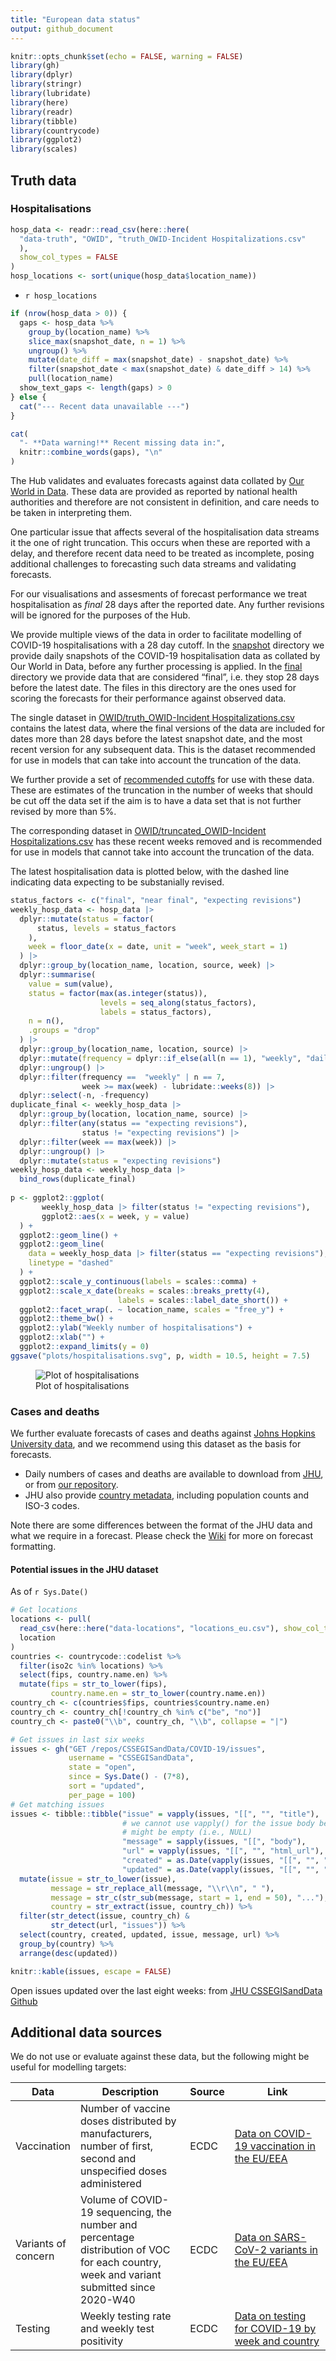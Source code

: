 ```yaml
---
title: "European data status"
output: github_document
---
```


```r
knitr::opts_chunk$set(echo = FALSE, warning = FALSE)
library(gh)
library(dplyr)
library(stringr)
library(lubridate)
library(here)
library(readr)
library(tibble)
library(countrycode)
library(ggplot2)
library(scales)
```

## Truth data

### Hospitalisations

```r
hosp_data <- readr::read_csv(here::here(
  "data-truth", "OWID", "truth_OWID-Incident Hospitalizations.csv"
  ),
  show_col_types = FALSE
)
hosp_locations <- sort(unique(hosp_data$location_name))
```


- `r hosp_locations`

```r
if (nrow(hosp_data > 0)) {
  gaps <- hosp_data %>%
    group_by(location_name) %>%
    slice_max(snapshot_date, n = 1) %>%
    ungroup() %>%
    mutate(date_diff = max(snapshot_date) - snapshot_date) %>%
    filter(snapshot_date < max(snapshot_date) & date_diff > 14) %>%
    pull(location_name)
  show_text_gaps <- length(gaps) > 0
} else {
  cat("--- Recent data unavailable ---")
}
```

```r
cat(
  "- **Data warning!** Recent missing data in:",
  knitr::combine_words(gaps), "\n"
)
```

The Hub validates and evaluates forecasts against data collated by [Our World in Data](https://ourworldindata.org/covid-hospitalizations).
These data are provided as reported by national health authorities and therefore are not consistent in definition, and care needs to be taken in interpreting them.

One particular issue that affects several of the hospitalisation data streams it the one of right truncation.
This occurs when these are reported with a delay, and therefore recent data need to be treated as incomplete, posing additional challenges to forecasting such data streams and validating forecasts.

For our visualisations and assesments of forecast performance we treat hospitalisation as *final* 28 days after the reported date.
Any further revisions will be ignored for the purposes of the Hub.

We provide multiple views of the data in order to facilitate modelling of COVID-19 hospitalisations with a 28 day cutoff.
In the [snapshot](snapshot) directory we provide daily snapshots of the COVID-19 hospitalisation data as collated by Our World in Data, before any further processing is applied.
In the [final](final) directory we provide data that are considered "final", i.e. they stop 28 days before the latest date.
The files in this directory are the ones used for scoring the forecasts for their performance against observed data.

The single dataset in [OWID/truth_OWID-Incident Hospitalizations.csv](OWID/truth_OWID-Incident Hospitalizations.csv) contains the latest data, where the final versions of the data are included for dates more than 28 days before the latest snapshot date, and the most recent version for any subsequent data.
This is the dataset recommended for use in models that can take into account the truncation of the data.

We further provide a set of [recommended cutoffs](recommended-cutoffs.csv) for use with these data.
These are estimates of the truncation in the number of weeks that should be cut off the data set if the aim is to have a data set that is not further revised by more than 5%.

The corresponding dataset in [OWID/truncated_OWID-Incident Hospitalizations.csv](OWID/truth_OWID-Incident Hospitalizations.csv) has these recent weeks removed and is recommended for use in models that cannot take into account the truncation of the data.

The latest hospitalisation data is plotted below, with the dashed line indicating data expecting to be substanially revised.

```r
status_factors <- c("final", "near final", "expecting revisions")
weekly_hosp_data <- hosp_data |>
  dplyr::mutate(status = factor(
      status, levels = status_factors
    ),
    week = floor_date(x = date, unit = "week", week_start = 1)
  ) |>
  dplyr::group_by(location_name, location, source, week) |>
  dplyr::summarise(
    value = sum(value),
    status = factor(max(as.integer(status)),
                    levels = seq_along(status_factors), 
                    labels = status_factors),
    n = n(),
    .groups = "drop"
  ) |>
  dplyr::group_by(location_name, location, source) |>
  dplyr::mutate(frequency = dplyr::if_else(all(n == 1), "weekly", "daily")) |>
  dplyr::ungroup() |>
  dplyr::filter(frequency ==  "weekly" | n == 7,
                week >= max(week) - lubridate::weeks(8)) |>
  dplyr::select(-n, -frequency)
duplicate_final <- weekly_hosp_data |>
  dplyr::group_by(location, location_name, source) |>
  dplyr::filter(any(status == "expecting revisions"),
                status != "expecting revisions") |>
  dplyr::filter(week == max(week)) |>
  dplyr::ungroup() |>
  dplyr::mutate(status = "expecting revisions")
weekly_hosp_data <- weekly_hosp_data |>
  bind_rows(duplicate_final)
  
p <- ggplot2::ggplot(
       weekly_hosp_data |> filter(status != "expecting revisions"),
       ggplot2::aes(x = week, y = value)
  ) +
  ggplot2::geom_line() +
  ggplot2::geom_line(
    data = weekly_hosp_data |> filter(status == "expecting revisions"),
    linetype = "dashed"
  ) +
  ggplot2::scale_y_continuous(labels = scales::comma) +
  ggplot2::scale_x_date(breaks = scales::breaks_pretty(4),
                        labels = scales::label_date_short()) +
  ggplot2::facet_wrap(. ~ location_name, scales = "free_y") +
  ggplot2::theme_bw() +
  ggplot2::ylab("Weekly number of hospitalisations") +
  ggplot2::xlab("") +
  ggplot2::expand_limits(y = 0)
ggsave("plots/hospitalisations.svg", p, width = 10.5, height = 7.5)
```

![Plot of hospitalisations](plots/hospitalisations.svg)


### Cases and deaths

We further evaluate forecasts of cases and deaths against [Johns Hopkins University data](https://github.com/CSSEGISandData/COVID-19), and we recommend using this dataset as the basis for forecasts.

-   Daily numbers of cases and deaths are available to download from [JHU](https://github.com/CSSEGISandData/COVID-19/tree/master/csse_covid_19_data/csse_covid_19_time_series), or from [our repository](https://github.com/epiforecasts/covid19-forecast-hub-europe/data-truth).
-   JHU also provide [country metadata](https://github.com/CSSEGISandData/COVID-19/blob/master/csse_covid_19_data/UID_ISO_FIPS_LookUp_Table.csv), including population counts and ISO-3 codes.

Note there are some differences between the format of the JHU data and what we require in a forecast. Please check the [Wiki](https://github.com/epiforecasts/covid19-forecast-hub-europe/wiki/Targets-and-horizons#truth-data) for more on forecast formatting.

#### Potential issues in the JHU dataset

As of `r Sys.Date()`

```r

# Get locations
locations <- pull(
  read_csv(here::here("data-locations", "locations_eu.csv"), show_col_types = FALSE),
  location
)
countries <- countrycode::codelist %>%
  filter(iso2c %in% locations) %>%
  select(fips, country.name.en) %>%
  mutate(fips = str_to_lower(fips),
         country.name.en = str_to_lower(country.name.en))
country_ch <- c(countries$fips, countries$country.name.en)
country_ch <- country_ch[!country_ch %in% c("be", "no")]
country_ch <- paste0("\\b", country_ch, "\\b", collapse = "|")

# Get issues in last six weeks
issues <- gh("GET /repos/CSSEGISandData/COVID-19/issues", 
             username = "CSSEGISandData",
             state = "open",
             since = Sys.Date() - (7*8), 
             sort = "updated", 
             per_page = 100)
# Get matching issues
issues <- tibble::tibble("issue" = vapply(issues, "[[", "", "title"),
                         # we cannot use vapply() for the issue body because it
                         # might be empty (i.e., NULL)
                         "message" = sapply(issues, "[[", "body"), 
                         "url" = vapply(issues, "[[", "", "html_url"),
                         "created" = as.Date(vapply(issues, "[[", "", "created_at")),
                         "updated" = as.Date(vapply(issues, "[[", "", "updated_at"))) %>%
  mutate(issue = str_to_lower(issue),
         message = str_replace_all(message, "\\r\\n", " "),
         message = str_c(str_sub(message, start = 1, end = 50), "..."),
         country = str_extract(issue, country_ch)) %>%
  filter(str_detect(issue, country_ch) &
         str_detect(url, "issues")) %>%
  select(country, created, updated, issue, message, url) %>%
  group_by(country) %>%
  arrange(desc(updated))

knitr::kable(issues, escape = FALSE)

```

Open issues updated over the last eight weeks: from [JHU CSSEGISandData Github](https://github.com/CSSEGISandData/COVID-19/)

## Additional data sources

We do not use or evaluate against these data, but the following might be useful for modelling targets:

| Data                | Description                                                                                                                              | Source | Link                                                                                                                            |
|---------------------|------------------------------------------------------------------------------------------------------------------------------------------|--------|---------------------------------------------------------------------------------------------------------------------------------|
| Vaccination         | Number of vaccine doses distributed by manufacturers, number of first, second and unspecified doses administered                         | ECDC   | [Data on COVID-19 vaccination in the EU/EEA](https://www.ecdc.europa.eu/en/publications-data/data-covid-19-vaccination-eu-eea)  |
| Variants of concern | Volume of COVID-19 sequencing, the number and percentage distribution of VOC for each country, week and variant submitted since 2020-W40 | ECDC   | [Data on SARS-CoV-2 variants in the EU/EEA](https://www.ecdc.europa.eu/en/publications-data/data-virus-variants-covid-19-eueea) |
| Testing             | Weekly testing rate and weekly test positivity                                                                                           | ECDC   | [Data on testing for COVID-19 by week and country](https://www.ecdc.europa.eu/en/publications-data/covid-19-testing)            |


